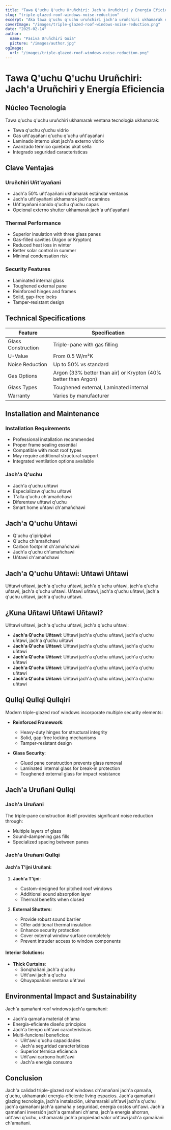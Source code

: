 ```yaml
---
title: "Tawa Q'uchu Q'uchu Uruñchiri: Jach'a Uruñchiri y Energía Eficiencia"
slug: "triple-glazed-roof-windows-noise-reduction"
excerpt: "Aka tawa q'uchu q'uchu uruñchiri jach'a uruñchiri ukhamarak energía eficiencia ukat jach'a 50% jach'a uñt'ayañani."
coverImage: "/images/triple-glazed-roof-windows-noise-reduction.png"
date: "2025-02-14"
author:
  name: "Pasiva Uruñchiri Guía"
  picture: "/images/author.jpg"
ogImage:
  url: "/images/triple-glazed-roof-windows-noise-reduction.png"
---
```


# Tawa Q'uchu Q'uchu Uruñchiri: Jach'a Uruñchiri y Energía Eficiencia

## Núcleo Tecnología

Tawa q'uchu q'uchu uruñchiri ukhamarak ventana tecnología ukhamarak:

- Tawa q'uchu q'uchu vidrio
- Gas uñt'ayañani q'uchu q'uchu uñt'ayañani
- Laminado interno ukat jach'a externo vidrio
- Avanzado térmico quiebras ukat sella
- Integrado seguridad características

## Clave Ventajas

### Uruñchiri Uñt'ayañani
- Jach'a 50% uñt'ayañani ukhamarak estándar ventanas
- Jach'a uñt'ayañani ukhamarak jach'a caminos
- Uñt'ayañani sonido q'uchu q'uchu capas
- Opcional externo shutter ukhamarak jach'a uñt'ayañani

### Thermal Performance
- Superior insulation with three glass panes
- Gas-filled cavities (Argon or Krypton)
- Reduced heat loss in winter
- Better solar control in summer
- Minimal condensation risk

### Security Features
- Laminated internal glass
- Toughened external pane
- Reinforced hinges and frames
- Solid, gap-free locks
- Tamper-resistant design

## Technical Specifications

| Feature | Specification |
|---------|--------------|
| Glass Construction | Triple-pane with gas filling |
| U-Value | From 0.5 W/m²K |
| Noise Reduction | Up to 50% vs standard |
| Gas Options | Argon (33% better than air) or Krypton (40% better than Argon) |
| Glass Types | Toughened external, Laminated internal |
| Warranty | Varies by manufacturer |

## Installation and Maintenance

### Installation Requirements
- Professional installation recommended
- Proper frame sealing essential
- Compatible with most roof types
- May require additional structural support
- Integrated ventilation options available

### Jach'a Q'uchu
- Jach'a q'uchu uñtawi
- Especializaw q'uchu uñtawi
- T'alla q'uchu ch'amañchawi
- Diferentew uñtawi q'uchu
- Smart home uñtawi ch'amañchawi

## Jach'a Q'uchu Uñtawi

- Q'uchu q'ipiripäwi
- Q'uchu ch'amañchawi
- Carbon footprint ch'amañchawi
- Jach'a q'uchu ch'amañchawi
- Uñtawi ch'amañchawi

## Jach'a Q'uchu Uñtawi: Uñtawi Uñtawi

Uñtawi uñtawi, jach'a q'uchu uñtawi, jach'a q'uchu uñtawi, jach'a q'uchu uñtawi, jach'a q'uchu uñtawi. Uñtawi uñtawi, jach'a q'uchu uñtawi, jach'a q'uchu uñtawi, jach'a q'uchu uñtawi.

## ¿Kuna Uñtawi Uñtawi Uñtawi?

Uñtawi uñtawi, jach'a q'uchu uñtawi, jach'a q'uchu uñtawi:

- **Jach'a Q'uchu Uñtawi**: Uñtawi jach'a q'uchu uñtawi, jach'a q'uchu uñtawi, jach'a q'uchu uñtawi
- **Jach'a Q'uchu Uñtawi**: Uñtawi jach'a q'uchu uñtawi, jach'a q'uchu uñtawi
- **Jach'a Q'uchu Uñtawi**: Uñtawi jach'a q'uchu uñtawi, jach'a q'uchu uñtawi
- **Jach'a Q'uchu Uñtawi**: Uñtawi jach'a q'uchu uñtawi, jach'a q'uchu uñtawi
- **Jach'a Q'uchu Uñtawi**: Uñtawi jach'a q'uchu uñtawi, jach'a q'uchu uñtawi

## Qullqi Qullqi Qullqiri

Modern triple-glazed roof windows incorporate multiple security elements:

- **Reinforced Framework**:
  - Heavy-duty hinges for structural integrity
  - Solid, gap-free locking mechanisms
  - Tamper-resistant design

- **Glass Security**:
  - Glued pane construction prevents glass removal
  - Laminated internal glass for break-in protection
  - Toughened external glass for impact resistance

## Jach'a Uruñani Qullqi

### Jach'a Uruñani
The triple-pane construction itself provides significant noise reduction through:
- Multiple layers of glass
- Sound-dampening gas fills
- Specialized spacing between panes

### Jach'a Uruñani Qullqi

#### Jach'a T'ijni Uruñani:
1. **Jach'a T'ijni**: 
   - Custom-designed for pitched roof windows
   - Additional sound absorption layer
   - Thermal benefits when closed

2. **External Shutters**:
   - Provide robust sound barrier
   - Offer additional thermal insulation
   - Enhance security protection
   - Cover external window surface completely
   - Prevent intruder access to window components

#### Interior Solutions:
- **Thick Curtains**: 
  - Sonqhañani jach'a q'uchu
  - Uñt'awi jach'a q'uchu
  - Qhuyapxañani ventana uñt'awi

## Environmental Impact and Sustainability

Jach'a qamañani roof windows jach'a qamañani:
- Jach'a qamaña material ch'ama
- Energía-eficiente diseño principios
- Jach'a tiempo uñt'awi características
- Multi-funcional beneficios:
  - Uñt'awi q'uchu capacidades
  - Jach'a seguridad características
  - Superior térmica eficiencia
  - Uñt'awi carbono huñt'awi
  - Jach'a energía consumo

## Conclusion

Jach'a calidad triple-glazed roof windows ch'amañani jach'a qamaña, q'uchu, ukhamaraki energía-eficiente living espacios. Jach'a qamañani glazing tecnología, jach'a instalación, ukhamaraki uñt'awi jach'a q'uchu jach'a qamañani jach'a qamaña y seguridad, energía costos uñt'awi. Jach'a qamañani inversión jach'a qamañani ch'ama, jach'a energía ahorran, uñt'awi q'uchu, ukhamaraki jach'a propiedad valor uñt'awi jach'a qamañani ch'amañani.